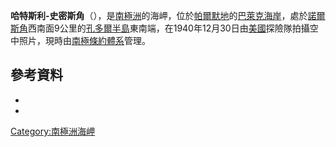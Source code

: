 {{coord|71|51|S|61|4|W|source:GNIS|display=title}}

'''哈特斯利-史密斯角'''（{{lang-en|Cape Hattersley-Smith}}），是[[南極洲|南極洲]]的海岬，位於[[帕爾默地|帕爾默地]]的[[巴萊克海岸|巴萊克海岸]]，處於[[諾爾斯角_(帕爾默地)|諾爾斯角]]西南面9公里的[[孔多爾半島|孔多爾半島]]東南端，在1940年12月30日由[[美國|美國]]探險隊拍攝空中照片，現時由[[南極條約體系|南極條約體系]]管理。

==參考資料==
*{{cite gnis | type = antarid | id = 6478| name = Hattersley-Smith, Cape | accessdate = 2012-05-31}}
*{{usgs-gazetteer|id=6478|name=Hattersley-Smith, Cape}}

{{Antarctica-geo-stub}}
[[Category:南極洲海岬|Category:南極洲海岬]]